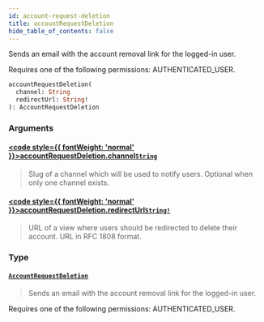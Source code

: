```yaml
---
id: account-request-deletion
title: accountRequestDeletion
hide_table_of_contents: false
---
```








Sends an email with the account removal link for the logged-in user. 

Requires one of the following permissions: AUTHENTICATED_USER.

```graphql
accountRequestDeletion(
  channel: String
  redirectUrl: String!
): AccountRequestDeletion
```


### Arguments

#### [<code style={{ fontWeight: 'normal' }}>accountRequestDeletion.<b>channel</b></code>](#)<Bullet />[`String`](../../../developer/api-reference/scalars/string) <Badge class="secondary" text="scalar"/>
> Slug of a channel which will be used to notify users. Optional when only one channel exists.
> 

#### [<code style={{ fontWeight: 'normal' }}>accountRequestDeletion.<b>redirectUrl</b></code>](#)<Bullet />[`String!`](../../../developer/api-reference/scalars/string) <Badge class="secondary" text="non-null"/> <Badge class="secondary" text="scalar"/>
> URL of a view where users should be redirected to delete their account. URL in RFC 1808 format.
> 

### Type

#### [`AccountRequestDeletion`](../../../developer/api-reference/objects/account-request-deletion) <Badge class="secondary" text="object"/>
> Sends an email with the account removal link for the logged-in user. 

Requires one of the following permissions: AUTHENTICATED_USER.
> 





